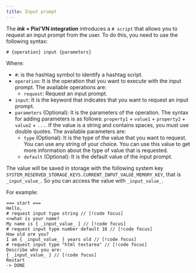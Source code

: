 ```yaml
---
title: Input prompt
---
```


The ***ink* + Pixi’VN integration** introduces a `# script` that allows you to request an <DynamicLink href="/start/input">input prompt</DynamicLink> from the user. To do this, you need to use the following syntax:

`# {operation} input {parameters}`

Where:

* `#`: is the hashtag symbol to identify a hashtag script.
* `operation`: It is the operation that you want to execute with the input prompt. The available operations are:
  * `request`: Request an input prompt.
* `input`: It is the keyword that indicates that you want to request an input prompt.
* `parameters` (Optional): It is the parameters of the operation. The syntax for adding parameters is as follows: `property1` + `value1` + `property2` + `value2` + `...`. If the value is a string and contains spaces, you must use double quotes.
The available parameters are:
  * `type` (Optional): It is the type of the value that you want to request. You can use any string of your choice. You can use this value to get more information about the type of value that is requested.
  * `default` (Optional): It is the default value of the input prompt.

The value will be saved in storage with the following system key `SYSTEM_RESERVED_STORAGE_KEYS.CURRENT_INPUT_VALUE_MEMORY_KEY`, that is `_input_value_`. So you can access the value with `_input_value_`.

For example:

```ink
=== start ===
Hello, 
# request input type string // [!code focus]
<>what is your name?
My name is { _input_value_ } // [!code focus]
# request input type number default 18 // [!code focus]
How old are you?
I am { _input_value_ } years old // [!code focus]
# request input type "html textarea" // [!code focus]
Describe who you are:
{ _input_value_ } // [!code focus]
Restart
-> DONE
```

<InputExample />
